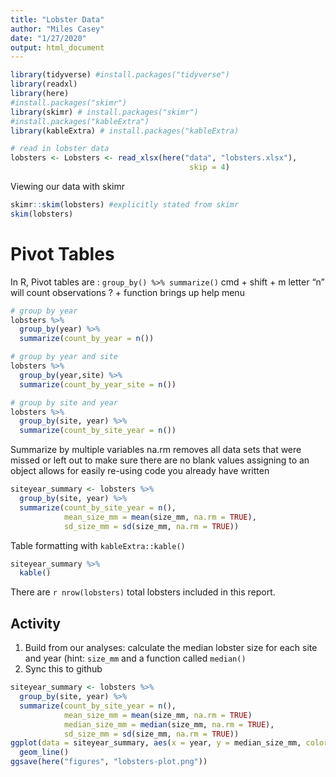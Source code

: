 ```yaml
---
title: "Lobster Data"
author: "Miles Casey"
date: "1/27/2020"
output: html_document
---
```


```r
library(tidyverse) #install.packages("tidyverse")
library(readxl)
library(here)
#install.packages("skimr")
library(skimr) # install.packages("skimr")
#install.packages("kableExtra")
library(kableExtra) # install.packages("kableExtra)

# read in lobster data
lobsters <- Lobsters <- read_xlsx(here("data", "lobsters.xlsx"),
                                        skip = 4)
```

Viewing our data with skimr

```r
skimr::skim(lobsters) #explicitly stated from skimr
skim(lobsters)
```

# Pivot Tables
In R, Pivot tables are : `group_by() %>% summarize()`
cmd + shift + m
letter "n" will count observations
? + function brings up help menu
```r
# group by year
lobsters %>%
  group_by(year) %>% 
  summarize(count_by_year = n())

# group by year and site
lobsters %>%
  group_by(year,site) %>% 
  summarize(count_by_year_site = n())

# group by site and year
lobsters %>%
  group_by(site, year) %>% 
  summarize(count_by_site_year = n())
```

Summarize by multiple variables
na.rm removes all data sets that were missed or left out to make sure there are no blank values
assigning to an object allows for easily re-using code you already have written
```r
siteyear_summary <- lobsters %>%
  group_by(site, year) %>% 
  summarize(count_by_site_year = n(),
            mean_size_mm = mean(size_mm, na.rm = TRUE), 
            sd_size_mm = sd(size_mm, na.rm = TRUE))
```

Table formatting with `kableExtra::kable()`
```r
siteyear_summary %>% 
  kable()
```

There are `r nrow(lobsters)` total lobsters included in this report.

## Activity
1. Build from our analyses: calculate the median lobster size for each site and year (hint: `size_mm` and a function called `median()`
2. Sync this to github

```r
siteyear_summary <- lobsters %>%
  group_by(site, year) %>% 
  summarize(count_by_site_year = n(),
            mean_size_mm = mean(size_mm, na.rm = TRUE)
            median_size_mm = median(size_mm, na.rm = TRUE), 
            sd_size_mm = sd(size_mm, na.rm = TRUE))
ggplot(data = siteyear_summary, aes(x = year, y = median_size_mm, color = site)) +
  geom_line()
ggsave(here("figures", "lobsters-plot.png"))
```


